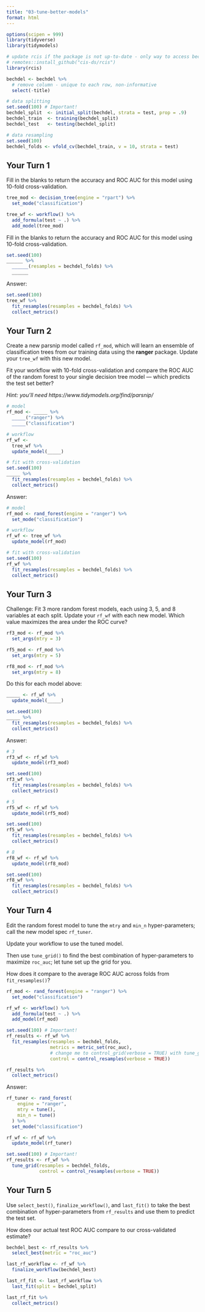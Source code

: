 ```yaml
---
title: "03-tune-better-models"
format: html
---
```


```r
options(scipen = 999)
library(tidyverse)
library(tidymodels)

# update rcis if the package is not up-to-date - only way to access bechdel
# remotes::install_github("cis-ds/rcis")
library(rcis)

bechdel <- bechdel %>%
  # remove column - unique to each row, non-informative
  select(-title)

# data splitting
set.seed(100) # Important!
bechdel_split  <- initial_split(bechdel, strata = test, prop = .9)
bechdel_train  <- training(bechdel_split)
bechdel_test   <- testing(bechdel_split)

# data resampling
set.seed(100)
bechdel_folds <- vfold_cv(bechdel_train, v = 10, strata = test)
```

## Your Turn 1

Fill in the blanks to return the accuracy and ROC AUC for this model using 10-fold cross-validation.

```r
tree_mod <- decision_tree(engine = "rpart") %>%
  set_mode("classification")

tree_wf <- workflow() %>%
  add_formula(test ~ .) %>%
  add_model(tree_mod)
```

Fill in the blanks to return the accuracy and ROC AUC for this model using 10-fold cross-validation.

```r
set.seed(100)
______ %>% 
  ______(resamples = bechdel_folds) %>% 
  ______
```

Answer:

```r
set.seed(100)
tree_wf %>%
  fit_resamples(resamples = bechdel_folds) %>%
  collect_metrics()
```

## Your Turn 2

Create a new parsnip model called `rf_mod`, which will learn an ensemble of classification trees from our training data using the **ranger** package. Update your `tree_wf` with this new model.

Fit your workflow with 10-fold cross-validation and compare the ROC AUC of the random forest to your single decision tree model --- which predicts the test set better?

*Hint: you'll need https://www.tidymodels.org/find/parsnip/*

```r
# model
rf_mod <- _____ %>% 
  _____("ranger") %>% 
  _____("classification")

# workflow
rf_wf <-
  tree_wf %>% 
  update_model(_____)

# fit with cross-validation
set.seed(100)
_____ %>% 
  fit_resamples(resamples = bechdel_folds) %>% 
  collect_metrics()
```

Answer:

```r
# model
rf_mod <- rand_forest(engine = "ranger") %>%
  set_mode("classification")

# workflow
rf_wf <- tree_wf %>%
  update_model(rf_mod)

# fit with cross-validation
set.seed(100)
rf_wf %>%
  fit_resamples(resamples = bechdel_folds) %>%
  collect_metrics()
```

## Your Turn 3

Challenge: Fit 3 more random forest models, each using 3, 5, and 8 variables at each split. Update your `rf_wf` with each new model. Which value maximizes the area under the ROC curve?

```r
rf3_mod <- rf_mod %>% 
  set_args(mtry = 3) 

rf5_mod <- rf_mod %>% 
  set_args(mtry = 5) 

rf8_mod <- rf_mod %>% 
  set_args(mtry = 8) 
```

Do this for each model above:

```r
_____ <- rf_wf %>% 
  update_model(_____)

set.seed(100)
_____ %>% 
  fit_resamples(resamples = bechdel_folds) %>% 
  collect_metrics()
```

Answer:

```r
# 3
rf3_wf <- rf_wf %>%
  update_model(rf3_mod)

set.seed(100)
rf3_wf %>%
  fit_resamples(resamples = bechdel_folds) %>%
  collect_metrics()

# 5
rf5_wf <- rf_wf %>%
  update_model(rf5_mod)

set.seed(100)
rf5_wf %>%
  fit_resamples(resamples = bechdel_folds) %>%
  collect_metrics()

# 8
rf8_wf <- rf_wf %>%
  update_model(rf8_mod)

set.seed(100)
rf8_wf %>%
  fit_resamples(resamples = bechdel_folds) %>%
  collect_metrics()
```

## Your Turn 4

Edit the random forest model to tune the `mtry` and `min_n` hyper-parameters; call the new model spec `rf_tuner`.

Update your workflow to use the tuned model.

Then use `tune_grid()` to find the best combination of hyper-parameters to maximize `roc_auc`; let tune set up the grid for you.

How does it compare to the average ROC AUC across folds from `fit_resamples()`?

```r
rf_mod <- rand_forest(engine = "ranger") %>% 
  set_mode("classification")

rf_wf <- workflow() %>% 
  add_formula(test ~ .) %>% 
  add_model(rf_mod)

set.seed(100) # Important!
rf_results <- rf_wf %>% 
  fit_resamples(resamples = bechdel_folds,
                metrics = metric_set(roc_auc),
                # change me to control_grid(verbose = TRUE) with tune_grid
                control = control_resamples(verbose = TRUE))

rf_results %>% 
  collect_metrics()
```

Answer:

```r
rf_tuner <- rand_forest(
    engine = "ranger",
    mtry = tune(),
    min_n = tune()
  ) %>%
  set_mode("classification")

rf_wf <- rf_wf %>%
  update_model(rf_tuner)

set.seed(100) # Important!
rf_results <- rf_wf %>%
  tune_grid(resamples = bechdel_folds,
            control = control_resamples(verbose = TRUE))
```

## Your Turn 5

Use `select_best()`, `finalize_workflow()`, and `last_fit()` to take the best combination of hyper-parameters from `rf_results` and use them to predict the test set.

How does our actual test ROC AUC compare to our cross-validated estimate?

```r
bechdel_best <- rf_results %>%
  select_best(metric = "roc_auc")

last_rf_workflow <- rf_wf %>%
  finalize_workflow(bechdel_best)

last_rf_fit <- last_rf_workflow %>%
  last_fit(split = bechdel_split)

last_rf_fit %>%
  collect_metrics()
```







